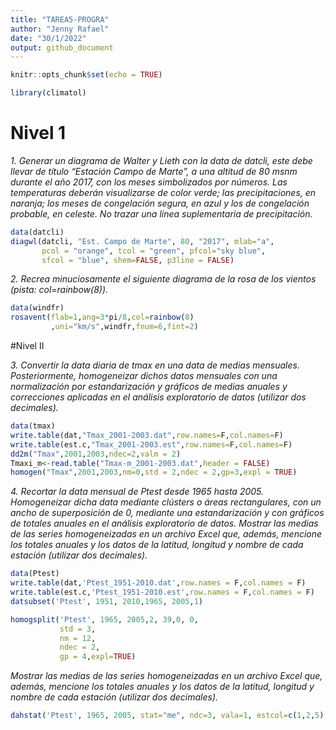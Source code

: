 ```yaml
---
title: "TAREA5-PROGRA"
author: "Jenny Rafael"
date: "30/1/2022"
output: github_document
---
```


```r
knitr::opts_chunk$set(echo = TRUE)
```

```r
library(climatol)
```

# Nivel 1

*1. Generar un diagrama de Walter y Lieth con la data de datcli, este debe llevar de título “Estación Campo de Marte”, a una altitud de 80 msnm durante el año 2017, con los meses simbolizados por números. Las temperaturas deberán visualizarse de color verde; las precipitaciones, en naranja; los meses de congelación segura, en azul y los de congelación probable, en celeste. No trazar una línea suplementaria de precipitación.*

```r
data(datcli)
diagwl(datcli, "Est. Campo de Marte", 80, "2017", mlab="a", 
       pcol = "orange", tcol = "green", pfcol="sky blue", 
       sfcol = "blue", shem=FALSE, p3line = FALSE)
```

*2. Recrea minuciosamente el siguiente diagrama de la rosa de los vientos (pista: col=rainbow(8)).*
```r
data(windfr)
rosavent(flab=1,ang=3*pi/8,col=rainbow(8)
         ,uni="km/s",windfr,fnum=6,fint=2)
```

#Nivel II

*3. Convertir la data diaria de tmax en una data de medias mensuales. Posteriormente, homogeneizar dichos datos mensuales con una normalización por estandarización y gráficos de medias anuales y correcciones aplicadas en el análisis exploratorio de datos (utilizar dos decimales).*

```r
data(tmax)
write.table(dat,"Tmax_2001-2003.dat",row.names=F,col.names=F)
write.table(est.c,"Tmax_2001-2003.est",row.names=F,col.names=F)
dd2m("Tmax",2001,2003,ndec=2,valm = 2)
Tmaxi_m<-read.table("Tmax-m_2001-2003.dat",header = FALSE)
homogen("Tmax",2001,2003,nm=0,std = 2,ndec = 2,gp=3,expl = TRUE)
```

*4. Recortar la data mensual de Ptest desde 1965 hasta 2005. Homogeneizar dicha data mediante clústers o áreas rectangulares, con un ancho de superposición de 0, mediante una estandarización y con gráficos de totales anuales en el análisis exploratorio de datos. Mostrar las medias de las series homogeneizadas en un archivo Excel que, además, mencione los totales anuales y los datos de la latitud, longitud y nombre de cada estación (utilizar dos decimales).*

```r
data(Ptest)
write.table(dat,'Ptest_1951-2010.dat',row.names = F,col.names = F)
write.table(est.c,'Ptest_1951-2010.est',row.names = F,col.names = F)
datsubset('Ptest', 1951, 2010,1965, 2005,1)

homogsplit('Ptest', 1965, 2005,2, 39,0, 0, 
           std = 3,
           nm = 12,
           ndec = 2,
           gp = 4,expl=TRUE)
```

*Mostrar las medias de las series homogeneizadas en un archivo Excel que, además, mencione los totales anuales y los datos de la latitud, longitud y nombre de cada estación (utilizar dos decimales).*

```r
dahstat('Ptest', 1965, 2005, stat="me", ndc=3, vala=1, estcol=c(1,2,5))
```
